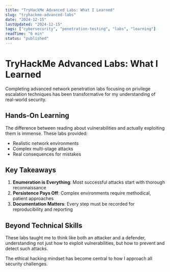 ```yaml
---
title: "TryHackMe Advanced Labs: What I Learned"
slug: "tryhackme-advanced-labs"
date: "2024-12-15"
lastUpdated: "2024-12-15"
tags: ["cybersecurity", "penetration-testing", "labs", "learning"]
readTime: "6 min"
status: "published"
---
```


# TryHackMe Advanced Labs: What I Learned

Completing advanced network penetration labs focusing on privilege escalation techniques has been transformative for my understanding of real-world security.

## Hands-On Learning

The difference between reading about vulnerabilities and actually exploiting them is immense. These labs provided:
- Realistic network environments
- Complex multi-stage attacks
- Real consequences for mistakes

## Key Takeaways

1. **Enumeration is Everything**: Most successful attacks start with thorough reconnaissance
2. **Persistence Pays Off**: Complex environments require methodical, patient approaches
3. **Documentation Matters**: Every step must be recorded for reproducibility and reporting

## Beyond Technical Skills

These labs taught me to think like both an attacker and a defender, understanding not just how to exploit vulnerabilities, but how to prevent and detect such attacks.

The ethical hacking mindset has become central to how I approach all security challenges.